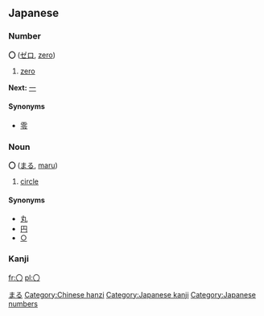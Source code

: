 == Japanese ==
[[Category:Japanese language|まる]]
===Number===
'''〇''' ([[ゼロ]], [[zero]])
# [[zero]]

'''Next:''' [[一]]
====Synonyms====
* [[零]]


===Noun===
'''〇''' ([[まる]], [[maru]])
# [[circle]]
====Synonyms====
*[[丸]]
*[[円]]
*[[○]]


===Kanji===
{{kanji| |[[まる]] ([[maru]]), [[かんすうじゼロ]] ([[kanjisūjizero]])}}

[[Category:Chinese hanzi]]
[[Category:Japanese kanji]]
[[Category:Japanese numbers]]

[[fr:〇]]
[[pl:〇]]